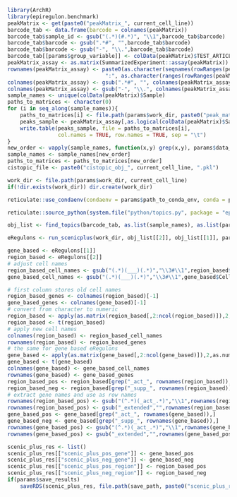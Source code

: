 ```r
library(ArchR)
library(epiregulon.benchmark)
peakMatrix <- get(paste0("peakMatrix_", current_cell_line))
barcode_tab <- data.frame(barcode = colnames(peakMatrix))
barcode_tab$sample_id <- gsub("(.*)(#.*)", "\\1",barcode_tab$barcode)
barcode_tab$barcode <- gsub(".*#", "",barcode_tab$barcode)
barcode_tab$barcode <- gsub("-", "\\.",barcode_tab$barcode)
barcode_tab[[params$group_variable]] <- colData(peakMatrix)$TEST_ARTICLE 
peakMatrix_assay <- as.matrix(SummarizedExperiment::assay(peakMatrix))
rownames(peakMatrix_assay) <- paste0(as.character(seqnames(rowRanges(peakMatrix))),
                               ":", as.character(ranges(rowRanges(peakMatrix))))
colnames(peakMatrix_assay) <- gsub(".*#", "", colnames(peakMatrix_assay))
colnames(peakMatrix_assay) <- gsub("-", "\\.", colnames(peakMatrix_assay))
sample_names <- unique(colData(peakMatrix)$Sample)
paths_to_matrices <- character(0)
for (i in seq_along(sample_names)){
    paths_to_matrices[i] <- file.path(params$work_dir, paste0("peak_matrix_",i,".tsv"))
    peaks_sample <- peakMatrix_assay[,as.logical(colData(peakMatrix)$Sample == sample_names[i])]
    write.table(peaks_sample, file = paths_to_matrices[i],
                col.names = TRUE, row.names = TRUE, sep = "\t")
}
new_order <- vapply(sample_names, function(x,y) grep(x,y), params$data_file_paths, FUN.VALUE = numeric(1))
sample_names <- sample_names[new_order]
paths_to_matrices <- paths_to_matrices[new_order]
cistopic_file <- paste0("cistopic_obj_", current_cell_line, ".pkl")

work_dir <- file.path(params$work_dir, current_cell_line)
if(!dir.exists(work_dir)) dir.create(work_dir)

reticulate::use_condaenv(condaenv = params$path_to_conda_env, conda = params$path_to_conda_bin)

reticulate::source_python(system.file("python/topics.py", package = "epiregulon.benchmark"))

obj_list <- find_topics(barcode_tab, as.list(sample_names), as.list(params$data_file_paths), work_dir, params$temp_dir, as.list(paths_to_matrices), params$n_cpu, params$group_variable, params$save_results, cistopic_file, save_path, params$motif_db_dir, dataset = current_cell_line, 2000)

eRegulons <- run_scenicplus(work_dir, obj_list[[2]], obj_list[[1]], params$n_cpu, params$group_variable, params$save_results, paste0("scenicplus_AR_", current_cell_line), save_path)

gene_based <- eRegulons[[1]]
region_based <- eRegulons[[2]]
# adjust cell names
region_based_cell_names <- gsub("(.*)(___)(.*)","\\3#\\1",region_based$Cell)
gene_based_cell_names <- gsub("(.*)(___)(.*)","\\3#\\1",gene_based$Cell)

# first column stores old cell names
region_based_genes <- colnames(region_based)[-1]
gene_based_genes <- colnames(gene_based)[-1]
# convert from character to numeric
region_based <- apply(as.matrix(region_based[,2:ncol(region_based)]),2,as.numeric)
region_based <- t(region_based)
# apply new cell names
colnames(region_based) <- region_based_cell_names
rownames(region_based) <- region_based_genes
# the same for gene based eRegulons
gene_based <- apply(as.matrix(gene_based[,2:ncol(gene_based)]),2,as.numeric)
gene_based <- t(gene_based)
colnames(gene_based) <- gene_based_cell_names
rownames(gene_based) <- gene_based_genes
region_based_pos <- region_based[grep("_act_", rownames(region_based)),]
region_based_neg <- region_based[grep("_supp_", rownames(region_based)),]
# extract gene names and use as row names
rownames(region_based_pos) <- gsub("(^.*)(_act_.*)","\\1",rownames(region_based_pos))
rownames(region_based_pos) <- gsub("_extended","",rownames(region_based_pos))
gene_based_pos <- gene_based[grep("_act_", rownames(gene_based)),]
gene_based_neg <- gene_based[grep("_supp_", rownames(gene_based)),]
rownames(gene_based_pos) <- gsub("(^.*)(_act_.*)","\\1",rownames(gene_based_pos))
rownames(gene_based_pos) <- gsub("_extended","",rownames(gene_based_pos))

scenic_plus_res <- list()
scenic_plus_res[["scenic_plus_pos_gene"]] <- gene_based_pos
scenic_plus_res[["scenic_plus_neg_gene"]] <- gene_based_neg
scenic_plus_res[["scenic_plus_pos_region"]] <- region_based_pos
scenic_plus_res[["scenic_plus_neg_region"]] <- region_based_neg
if(params$save_results)
    saveRDS(scenic_plus_res, file.path(save_path, paste0("scenic_plus_res_", current_cell_line, ".rds")))
```

